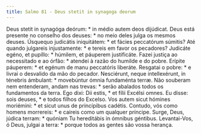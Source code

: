 ```yaml
---
title: Salmo 81 - Deus stetit in synagoga deorum
---
```


<div class="grid grid-cols-2 gap-5">
  <span class="text-justify">
    Deus stetit in synagóga deórum: * in médio autem deos dijúdicat.
  </span>
  <span class="text-justify">
    Deus está presente no conselho dos deuses: * no meio deles julga os mesmos
    deuses.
  </span>
  <span class="text-justify">
    Úsquequo judicátis iniquitátem: * et fácies peccatórum súmitis?
  </span>
  <span class="text-justify">
    Até quando julgareis injustamente: * e tereis em favor os pecadores?
  </span>
  <span class="text-justify">
    Judicáte egéno, et pupíllo: * húmilem, et páuperem justificáte.
  </span>
  <span class="text-justify">
    Fazei justiça ao necessitado e ao órfão: * atendei à razão do humilde e do
    pobre.
  </span>
  <span class="text-justify">
    Erípite páuperem: * et egénum de manu peccatóris liberáte.
  </span>
  <span class="text-justify">
    Resgatai o pobre: * e livrai o desvalido da mão do pecador.
  </span>
  <span class="text-justify">
    Nesciérunt, neque intellexérunt, in ténebris ámbulant: * movebúntur ómnia
    fundaménta terræ.
  </span>
  <span class="text-justify">
    Não souberam nem entenderam, andam nas trevas: * serão abalados todos os
    fundamentos da terra.
  </span>
  <span class="text-justify">
    Ego dixi: Dii estis, * et fílii Excélsi omnes.
  </span>
  <span class="text-justify">
    Eu disse: sois deuses, * e todos filhos do Excelso.
  </span>
  <span class="text-justify">
    Vos autem sicut hómines moriémini: * et sicut unus de princípibus cadétis.
  </span>
  <span class="text-justify">
    Contudo, vós como homens morrereis: * e caireis como um qualquer príncipe.
  </span>
  <span class="text-justify">
    Surge, Deus, júdica terram: * quóniam Tu hereditábis in ómnibus géntibus.
  </span>
  <span class="text-justify">
    Levantai-Vos, ó Deus, julgai a terra: * porque todos as gentes são vossa
    herança.
  </span>
</div>
